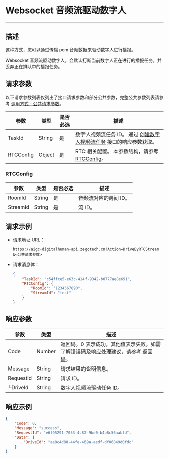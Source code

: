 # Websocket 音频流驱动数字人

---

##  描述

这种方式，您可以通过传输 pcm 音频数据来驱动数字人进行播报。

<Note title="说明">
    Websocket 音频流驱动数字人，会默认打断当前数字人正在进行的播报任务，并丢弃正在排队中的播报任务。
</Note>


<PostPrototype link="https://aigc-digitalhuman-api.zegotech.cn?Action=DriveByRTCStream" />

## 请求参数

以下请求参数列表仅列出了接口请求参数和部分公共参数，完整公共参数列表请参考 [调用方式 - 公共请求参数](./../Accessing%20Server%20APIs.mdx#公共请求参数)。

| 参数               | 类型   | 是否必选 | 描述             |
|------------------|------|------|-------------------------|
| TaskId      | String | 是    | 数字人视频流任务 ID。 通过 [创建数字人视频流任务](./Create%20Digital%20Human%20Stream%20Task.mdx) 接口的响应参数获取。    |
| RTCConfig      | Object | 是    | RTC 相关配置。 本参数结构，请参考 [RTCConfig](#RTCConfig)。           |

### RTCConfig
| 参数               | 类型   | 是否必选 | 描述             |
|------------------|------|------|-------------------------|
| RoomId      | String | 是    | 音频流对应的房间 ID。     |
| StreamId      | String | 是    | 流 ID。    |

## 请求示例

- 请求地址 URL：

    ```https
    https://aigc-digitalhuman-api.zegotech.cn?Action=DriveByRTCStream
    &<公共请求参数>
    ```

- 请求消息体：

    ```json
    {
        "TaskId": "c54ffce5-e63c-414f-9342-b0777ae8e691",
        "RTCConfig": {
            "RoomId": "1234567890",
            "StreamId": "test"
        }
    }
    ```

## 响应参数

| 参数 | 类型 | 描述 |
|------|------|------|
| Code | Number | 返回码。0 表示成功，其他值表示失败。如需了解错误码及响应处理建议，请参考 [返回码](./../Return%20codes.mdx)。 |
| Message | String | 请求结果的说明信息。 |
| RequestId | String | 请求 ID。 |
| └DriveId      | String       | 数字人视频流驱动任务 ID。 |

## 响应示例

```json
{
    "Code": 0,
    "Message": "success",
    "RequestId": "e6f95291-7053-4c87-9bd0-b4b8c56aabfd",
    "Data": {
        "DriveId": "ae8c4d88-44fe-469a-aedf-df06849d0fdc"
    }
}
```